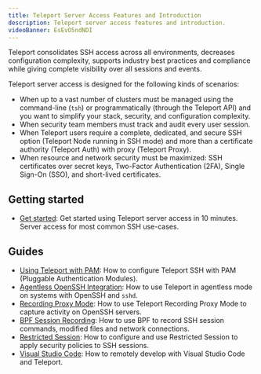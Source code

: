 ```yaml
---
title: Teleport Server Access Features and Introduction
description: Teleport server access features and introduction.
videoBanner: EsEvO5ndNDI
---
```


Teleport consolidates SSH access across all environments, decreases
configuration complexity, supports industry best practices and compliance while
giving complete visibility over all sessions and events.

Teleport server access is designed for the following kinds of scenarios:

- When up to a vast number of clusters must be managed using the command-line (`tsh`) or programmatically (through the Teleport API) and you want to simplify your stack, security, and configuration complexity.
- When security team members must track and audit every user session. 
- When Teleport users require a complete, dedicated, and secure SSH option (Teleport Node running in SSH mode) and more than a certificate authority (Teleport Auth) with proxy (Teleport Proxy).
- When resource and network security must be maximized: SSH certificates over secret keys, Two-Factor Authentication (2FA), Single Sign-On (SSO), and short-lived certificates.

## Getting started

- [Get started](getting-started.mdx): Get started using Teleport server access
  in 10 minutes. Server access for most common SSH use-cases.

## Guides

- [Using Teleport with PAM](./guides/ssh-pam.mdx): How to configure Teleport SSH with PAM (Pluggable Authentication Modules).
- [Agentless OpenSSH Integration](./guides/openssh.mdx): How to use Teleport in agentless mode on systems with OpenSSH and `sshd`.
- [Recording Proxy Mode](./guides/recording-proxy-mode.mdx): How to use Teleport Recording Proxy Mode to capture activity on OpenSSH servers.
- [BPF Session Recording](./guides/bpf-session-recording.mdx): How to use BPF to record SSH session commands, modified files and network connections.
- [Restricted Session](./guides/restricted-session.mdx): How to configure and use Restricted Session to apply security policies to SSH sessions.
- [Visual Studio Code](./guides/vscode.mdx): How to remotely develop with Visual Studio Code and Teleport.
